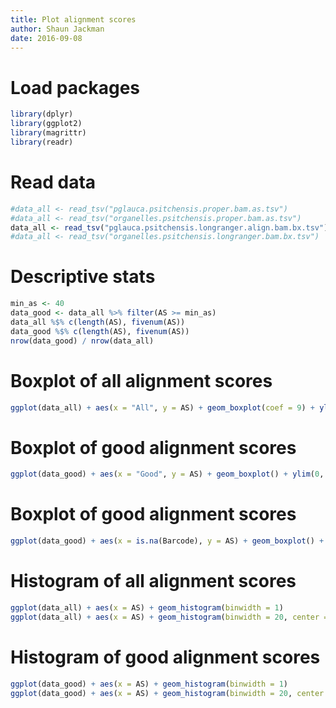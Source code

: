 ```yaml
---
title: Plot alignment scores
author: Shaun Jackman
date: 2016-09-08
---
```


# Load packages
```r
library(dplyr)
library(ggplot2)
library(magrittr)
library(readr)
```

# Read data
```r
#data_all <- read_tsv("pglauca.psitchensis.proper.bam.as.tsv")
#data_all <- read_tsv("organelles.psitchensis.proper.bam.as.tsv")
data_all <- read_tsv("pglauca.psitchensis.longranger.align.bam.bx.tsv")
#data_all <- read_tsv("organelles.psitchensis.longranger.bam.bx.tsv")
```

# Descriptive stats
```r
min_as <- 40
data_good <- data_all %>% filter(AS >= min_as)
data_all %$% c(length(AS), fivenum(AS))
data_good %$% c(length(AS), fivenum(AS))
nrow(data_good) / nrow(data_all)
```

# Boxplot of all alignment scores
```r
ggplot(data_all) + aes(x = "All", y = AS) + geom_boxplot(coef = 9) + ylim(0, NA)
```

# Boxplot of good alignment scores
```r
ggplot(data_good) + aes(x = "Good", y = AS) + geom_boxplot() + ylim(0, NA)
```

# Boxplot of good alignment scores
```r
ggplot(data_good) + aes(x = is.na(Barcode), y = AS) + geom_boxplot() + ylim(0, NA)
```

# Histogram of all alignment scores
```r
ggplot(data_all) + aes(x = AS) + geom_histogram(binwidth = 1)
ggplot(data_all) + aes(x = AS) + geom_histogram(binwidth = 20, center = 10)
```

# Histogram of good alignment scores
```r
ggplot(data_good) + aes(x = AS) + geom_histogram(binwidth = 1)
ggplot(data_good) + aes(x = AS) + geom_histogram(binwidth = 20, center = 10)
```
